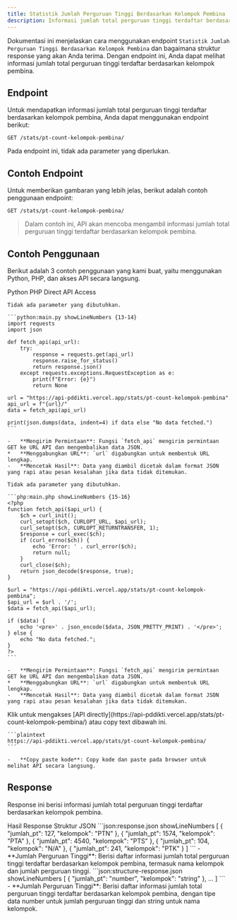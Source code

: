 ```yaml
---
title: Statistik Jumlah Perguruan Tinggi Berdasarkan Kelompok Pembina
description: Informasi jumlah total perguruan tinggi terdaftar berdasarkan kelompok pembina.
---
```


Dokumentasi ini menjelaskan cara menggunakan endpoint `Statistik Jumlah Perguruan Tinggi Berdasarkan Kelompok Pembina` dan bagaimana struktur response yang akan Anda terima. Dengan endpoint ini, Anda dapat melihat informasi jumlah total perguruan tinggi terdaftar berdasarkan kelompok pembina.

## Endpoint

Untuk mendapatkan informasi jumlah total perguruan tinggi terdaftar berdasarkan kelompok pembina, Anda dapat menggunakan endpoint berikut:

```plaintext
GET /stats/pt-count-kelompok-pembina/
```

Pada endpoint ini, tidak ada parameter yang diperlukan.

## Contoh Endpoint

Untuk memberikan gambaran yang lebih jelas, berikut adalah contoh penggunaan endpoint:

```plaintext
GET /stats/pt-count-kelompok-pembina/
```

> Dalam contoh ini, API akan mencoba mengambil informasi jumlah total perguruan tinggi terdaftar berdasarkan kelompok pembina.

## Contoh Penggunaan

Berikut adalah 3 contoh penggunaan yang kami buat, yaitu menggunakan Python, PHP, dan akses API secara langsung.

<Tabs defaultValue="python" className="pt-5 pb-1">
  <TabsList>
    <TabsTrigger value="python">Python</TabsTrigger>
    <TabsTrigger value="php">PHP</TabsTrigger>
    <TabsTrigger value="direct">Direct API Access</TabsTrigger>
  </TabsList>
  <TabsContent value="python">

    Tidak ada parameter yang dibutuhkan.

    ```python:main.py showLineNumbers {13-14}
    import requests
    import json

    def fetch_api(api_url):
        try:
            response = requests.get(api_url)
            response.raise_for_status()
            return response.json()
        except requests.exceptions.RequestException as e:
            print(f"Error: {e}")
            return None

    url = "https://api-pddikti.vercel.app/stats/pt-count-kelompok-pembina"
    api_url = f"{url}/"
    data = fetch_api(api_url)

    print(json.dumps(data, indent=4) if data else "No data fetched.")
    ```

    -   **Mengirim Permintaan**: Fungsi `fetch_api` mengirim permintaan GET ke URL API dan mengembalikan data JSON.
    *   **Menggabungkan URL**: `url` digabungkan untuk membentuk URL lengkap.
    -   **Mencetak Hasil**: Data yang diambil dicetak dalam format JSON yang rapi atau pesan kesalahan jika data tidak ditemukan.
  </TabsContent>
  <TabsContent value="php">

    Tidak ada parameter yang dibutuhkan.

    ```php:main.php showLineNumbers {15-16}
    <?php
    function fetch_api($api_url) {
        $ch = curl_init();
        curl_setopt($ch, CURLOPT_URL, $api_url);
        curl_setopt($ch, CURLOPT_RETURNTRANSFER, 1);
        $response = curl_exec($ch);
        if (curl_errno($ch)) {
            echo 'Error: ' . curl_error($ch);
            return null;
        }
        curl_close($ch);
        return json_decode($response, true);
    }

    $url = "https://api-pddikti.vercel.app/stats/pt-count-kelompok-pembina";
    $api_url = $url . '/';
    $data = fetch_api($api_url);

    if ($data) {
        echo '<pre>' . json_encode($data, JSON_PRETTY_PRINT) . '</pre>';
    } else {
        echo "No data fetched.";
    }
    ?>
    ```

    -   **Mengirim Permintaan**: Fungsi `fetch_api` mengirim permintaan GET ke URL API dan mengembalikan data JSON.
    *   **Menggabungkan URL**: `url` digabungkan untuk membentuk URL lengkap.
    -   **Mencetak Hasil**: Data yang diambil dicetak dalam format JSON yang rapi atau pesan kesalahan jika data tidak ditemukan.
  </TabsContent>
  <TabsContent value="direct">
    Klik untuk mengakses [API directly](https://api-pddikti.vercel.app/stats/pt-count-kelompok-pembina/) atau copy text dibawah ini.

    ```plaintext
    https://api-pddikti.vercel.app/stats/pt-count-kelompok-pembina/
    ```

    -   **Copy paste kode**: Copy kode dan paste pada browser untuk melihat API secara langsung.
  </TabsContent>
</Tabs>

## Response

Response ini berisi informasi jumlah total perguruan tinggi terdaftar berdasarkan kelompok pembina.

<Tabs defaultValue="hasil" className="pt-5 pb-1">
  <TabsList>
    <TabsTrigger value="hasil">Hasil Response</TabsTrigger>
    <TabsTrigger value="struktur">Struktur JSON</TabsTrigger>
  </TabsList>
  <TabsContent value="hasil">
    ```json:response.json showLineNumbers
    [
        {
            "jumlah_pt": 127,
            "kelompok": "PTN"
        },
        {
             "jumlah_pt": 1574,
            "kelompok": "PTA"
        },
        {
            "jumlah_pt": 4540,
            "kelompok": "PTS"
        },
        {
           "jumlah_pt": 104,
            "kelompok": "N/A"
        },
         {
            "jumlah_pt": 241,
            "kelompok": "PTK"
        }
    ]
    ```
    -   **Jumlah Perguruan Tinggi**: Berisi daftar informasi jumlah total perguruan tinggi terdaftar berdasarkan kelompok pembina, termasuk nama kelompok dan jumlah perguruan tinggi.
  </TabsContent>
  <TabsContent value="struktur">
    ```json:structure-response.json showLineNumbers
    [
       {
            "jumlah_pt": "number",
            "kelompok": "string"
        },
        ...
    ]
    ```
    -   **Jumlah Perguruan Tinggi**: Berisi daftar informasi jumlah total perguruan tinggi terdaftar berdasarkan kelompok pembina, dengan tipe data number untuk jumlah perguruan tinggi dan string untuk nama kelompok.
  </TabsContent>
</Tabs>